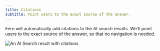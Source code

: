 ```yaml
---
title: Citations
subtitle: Point users to the exact source of the answer. 
---
```


Fern will automatically add citations to the AI search results. We'll point users to the exact source of the answer, so that no navigation is needed. 

<Frame>
<img src="../assets/citations.png" alt="An AI Search result with citations" />
</Frame>

